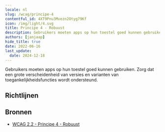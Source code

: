 ```yaml
---
locale: nl
slug: /wcag/principe-4
contentful_id: 4XT9Pnu3Mvezn2Otyg79Kf
icon: /img/light/4.svg
title: Principe 4 - Robuust
description: Gebruikers moeten apps op hun toestel goed kunnen gebruiken. Zorg dat een grote verscheidenheid van versies en varianten van toegankelijkheidsfuncties wordt ondersteund.
authors: [janjaap]
hide_title: true
date: 2022-06-16
last_update:
  date: 2024-12-18
---
```


<Hero
  title="Robuust"
  image="/img/light/4.svg"
  alt="WCAG 4 icon"
  prefix="Principe 4"
/>

Gebruikers moeten apps op hun toestel goed kunnen gebruiken. Zorg dat een grote verscheidenheid van versies en varianten van toegankelijkheidsfuncties wordt ondersteund.

## Richtlijnen

<LinkList title="Richtlijnen" isHighlighted={true}>
  <LinkListItem
    url="/nl/richtlijnen/wcag/richtlijn-4-1"
    title="Richtlijn 4.1 - Compatibel"
    label="Compatibel"
    description="Functionality must be compatible with as many devices as possible."
    image="/img/light/4.1.svg"
    alt="WCAG 4.1 icon"
  />
</LinkList>

## Bronnen

- [WCAG 2.2 - Principe 4 - Robuust](https://www.w3.org/Translations/WCAG22-nl/#robuust)
